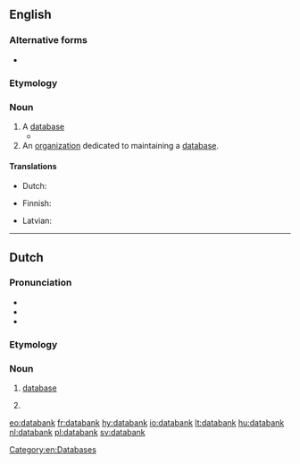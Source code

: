 {{also|data bank}}
==English==

===Alternative forms===
* {{l|en|data bank}}

===Etymology===
{{compound|data|bank|lang=en}}

===Noun===
{{en-noun}}

# A [[database]] {{gloss|collection of organized information in a regular structure}}
#* {{quote-book|title=Forensic dentistry|page=58|author=Paul G. Stimson, Curtis A. Mertz|year=1997|isbn=9780849381034|url=http://books.google.com/books?id=fQeMCINVeSEC|passage=The FBI, in cooperation with states' crime laboratories, has established its own '''databank''' called Combined DNA Index System (CODIS).}}
# An [[organization]] dedicated to maintaining a [[database]].

====Translations====
{{trans-see|database}}

{{trans-top|organisation maintaining a database}}
* Dutch: {{t+|nl|databank}}
{{trans-mid}}
* Finnish: {{t|fi|tietopankki}}
{{trans-bottom}}

{{checktrans-top}}
* Latvian: {{t-check|lv|duomenų bankas}}
{{trans-bottom}}

[[Category:en:Databases]]

----

==Dutch==
{{wikipedia|lang=nl}}

===Pronunciation===
* {{audio|Nl-databank.ogg|Audio|lang=nl}}
* {{IPA|/ˈdaːtabɑŋk/|lang=nl}}
* {{hyphenation|da|ta|bank|lang=nl}}

===Etymology===
{{compound|nl|data|bank|gloss2=bank, supply}}

===Noun===
{{nl-noun|f|-en|databankje}}

# [[database]] {{gloss|collection of computer-organised information}}
# {{l|en|databank}} {{gloss|organization}}

[[eo:databank]]
[[fr:databank]]
[[hy:databank]]
[[io:databank]]
[[lt:databank]]
[[hu:databank]]
[[nl:databank]]
[[pl:databank]]
[[sv:databank]]